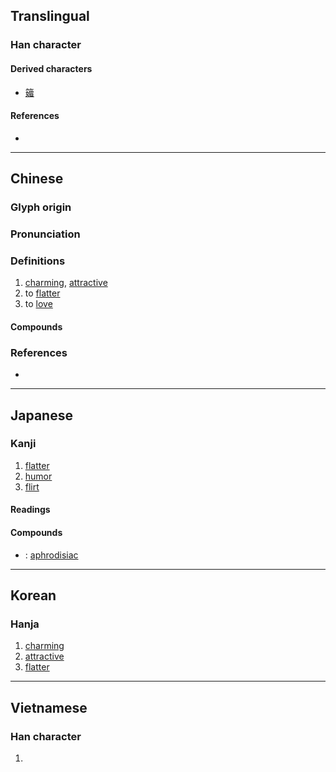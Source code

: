 {{character info/new}}
==Translingual==

===Han character===
{{Han char|rn=38|rad=女|as=09|sn=12|four=47467|canj=VAHU|ids=⿰女眉}}

====Derived characters====
* [[䉋]]

====References====
* {{Han ref|kx=0267.070|dkj=06513|dj=0534.110|hdz=21069.150|uh=5A9A|ud=23194|bh=B441|bd=46145}}

----

==Chinese==
{{zh-forms|alt=⿰女𠃜:second-round simplified}}

===Glyph origin===
{{Han etym}}

===Pronunciation===
{{zh-pron
|m=mèi
|c=mei6,mei4
|mn=qz,tw,xm:bī/zz:mī
|mc=y
|oc=y
|cat=
}}

===Definitions===
{{zh-hanzi}}

# [[charming]], [[attractive]]
# to [[flatter]]
# to [[love]]
#: {{zh-x|入門 各自 媚，誰 肯 相{xiāng} 為 言。||ref={{w|Han Dynasty}}, 飲馬長城窟行|3=CL}}

====Compounds====
{{zh-der|仄媚|側媚|千嬌百媚|取媚|奴顏媚骨|妖媚|妍媚|姣媚|姿姿媚媚|姿媚|媚世|媚力|媚外|媚奧|媚如秋月|媚姿姿|媚嫵|媚子|媚惑|媚態|媚景|媚灶|媚眼|媚笑雜樣|媚行|媚諂|媚諛|媚道|媚骨|嫵媚|嬌媚|崇洋媚外|承歡獻媚|抹媚|斂怨求媚|明媚|明媚閑雅|映媚|春光明媚|曲媚取容|木媚|柔媚|柳媚花明|武媚|求容取媚|煙視媚行|爭妍獻媚|狐媚|狐媚子|狐媚猿攀|狐媚魔道|狐媚魘道|獻媚|甜言媚語|百媚千嬌|秀媚|綺媚|良辰媚景|花明柳媚|薄媚|蠱媚|諂媚|諛媚|阿媚|風光明媚}}

===References===
* {{R:yue:Hanzi}}

----

==Japanese==

===Kanji===
{{ja-kanji|grade=uc|rs=女09}}

# [[flatter]]
# [[humor]]
# [[flirt]]

====Readings====
{{ja-readings
|goon=み
|kanon=び
|kun=こ-ぶ, こび, こ-びる, こ-ばむ
}}

====Compounds====
* {{ja-r|媚薬|びやく}}: [[aphrodisiac]]

----

==Korean==

===Hanja===
{{ko-hanja|hangeul=미|rv=mi|mr=mi}}

# [[charming]]
# [[attractive]]
# [[flatter]]

----

==Vietnamese==

===Han character===
{{vi-hantu|[[mị]]|rs=女09}}

# {{rfdef|vi|sort=女09}}